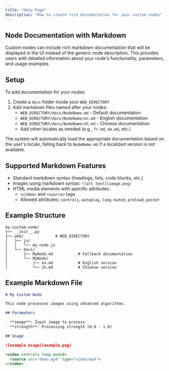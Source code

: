 ```yaml
---
title: "Help Page"
description: "How to create rich documentation for your custom nodes"
---
```


## Node Documentation with Markdown

Custom nodes can include rich markdown documentation that will be displayed in the UI instead of the generic node description. This provides users with detailed information about your node's functionality, parameters, and usage examples.

## Setup

To add documentation for your nodes:

1. Create a `docs` folder inside your `WEB_DIRECTORY`
2. Add markdown files named after your nodes:
   - `WEB_DIRECTORY/docs/NodeName.md` - Default documentation
   - `WEB_DIRECTORY/docs/NodeName/en.md` - English documentation
   - `WEB_DIRECTORY/docs/NodeName/zh.md` - Chinese documentation
   - Add other locales as needed (e.g., `fr.md`, `de.md`, etc.)

The system will automatically load the appropriate documentation based on the user's locale, falling back to `NodeName.md` if a localized version is not available.

## Supported Markdown Features

- Standard markdown syntax (headings, lists, code blocks, etc.)
- Images using markdown syntax: `![alt text](image.png)`
- HTML media elements with specific attributes:
  - `<video>` and `<source>` tags
  - Allowed attributes: `controls`, `autoplay`, `loop`, `muted`, `preload`, `poster`

## Example Structure

```
my-custom-node/
├── __init__.py
├── web/              # WEB_DIRECTORY
│   ├── js/
│   │   └── my-node.js
│   └── docs/
│       ├── MyNode.md           # Fallback documentation
│       └── MyNode/
│           ├── en.md           # English version
│           └── zh.md           # Chinese version
```

## Example Markdown File

```markdown
# My Custom Node

This node processes images using advanced algorithms.

## Parameters

- **image**: Input image to process
- **strength**: Processing strength (0.0 - 1.0)

## Usage

![example usage](example.png)

<video controls loop muted>
  <source src="demo.mp4" type="video/mp4">
</video>
```